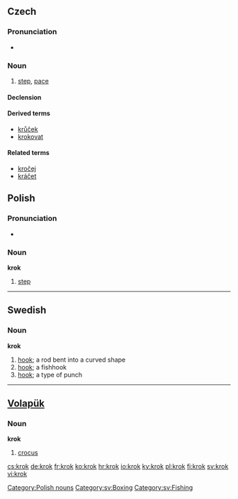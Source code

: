 ==Czech==

===Pronunciation===
* {{audio|Cs-krok.ogg|audio}}

===Noun===
{{cs-noun|g=m}}

# [[step]], [[pace]]

====Declension====
{{cs-decl-noun-auto|mi|kr|o|k}}

====Derived terms====
* [[krůček]] {{m}}
* [[krokovat]]

====Related terms====
* [[kročej]] {{m}}
* [[kráčet]]

==Polish==

===Pronunciation===
*{{audio|Pl-krok.ogg|audio}}

===Noun===
'''krok''' {{m}}

# [[step]]

[[Category:Polish nouns]]

----

==Swedish==

===Noun===
{{sv-noun-reg-ar}}
'''krok''' {{c}}

# [[hook]]; a rod bent into a curved shape
# [[hook]]; a fishhook
# [[hook]]; a type of punch

[[Category:sv:Boxing]]
[[Category:sv:Fishing]]

----

==[[Volapük]]==

===Noun===
'''krok'''

# [[crocus]]

[[cs:krok]]
[[de:krok]]
[[fr:krok]]
[[ko:krok]]
[[hr:krok]]
[[io:krok]]
[[ky:krok]]
[[pl:krok]]
[[fi:krok]]
[[sv:krok]]
[[vi:krok]]